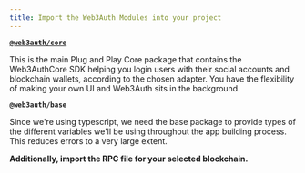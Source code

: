```yaml
---
title: Import the Web3Auth Modules into your project
---
```


**[`@web3auth/core`](/sdk/web/core/)**

This is the main Plug and Play Core package that contains the Web3AuthCore SDK helping you login users with their social accounts and blockchain
wallets, according to the chosen adapter. You have the flexibility of making your own UI and Web3Auth sits in the background.

**`@web3auth/base`**

Since we're using typescript, we need the base package to provide types of the different variables we'll be using throughout the app building process.
This reduces errors to a very large extent.

**Additionally, import the RPC file for your selected blockchain.**
